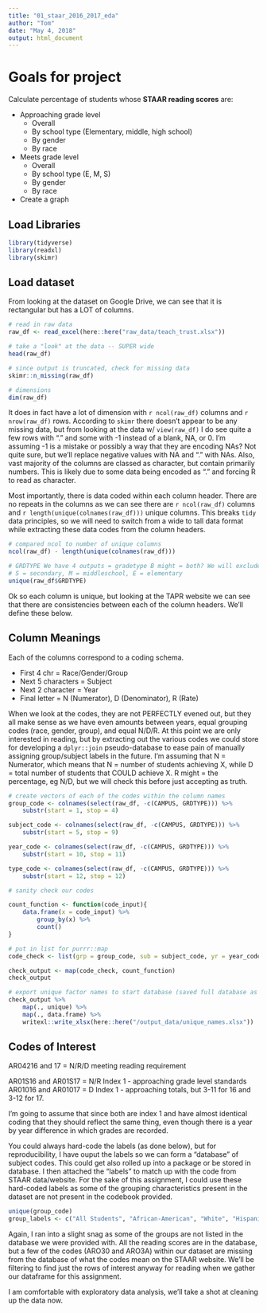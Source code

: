 ```yaml
---
title: "01_staar_2016_2017_eda"
author: "Tom"
date: "May 4, 2018"
output: html_document
---
```


# Goals for project

Calculate percentage of students whose **STAAR reading scores** are:  

* Approaching grade level
    * Overall
    * By school type (Elementary, middle, high school)
    * By gender
    * By race
* Meets grade level
    * Overall
    * By school type (E, M, S)
    * By gender
    * By race
* Create a graph    


## Load Libraries

```r
library(tidyverse)
library(readxl)
library(skimr)
```

## Load dataset

From looking at the dataset on Google Drive, we can see that it is rectangular but has a LOT of columns. 

```r
# read in raw data
raw_df <- read_excel(here::here("raw_data/teach_trust.xlsx"))

# take a "look" at the data -- SUPER wide
head(raw_df)

# since output is truncated, check for missing data
skimr::n_missing(raw_df)

# dimensions
dim(raw_df)
```
It does in fact have a lot of dimension with `r ncol(raw_df)` columns and `r nrow(raw_df)` rows. According to `skimr` there doesn't appear to be any missing data, but from looking at the data w/ `view(raw_df)` I do see quite a few rows with "." and some with -1 instead of a blank, NA, or 0. I'm assuming -1 is a mistake or possibly a way that they are encoding NAs? Not quite sure, but we'll replace negative values with NA and "." with NAs. Also, vast majority of the columns are classed as character, but contain primarily numbers. This is likely due to some data being encoded as "." and forcing R to read as character.

Most importantly, there is data coded within each column header. There are no repeats in the columns as we can see there are `r ncol(raw_df)` columns and `r length(unique(colnames(raw_df)))` unique columns. This breaks `tidy` data principles, so we will need to switch from a wide to tall data format while extracting these data codes from the column headers. 

```r
# compared ncol to number of unique columns
ncol(raw_df) - length(unique(colnames(raw_df)))

# GRDTYPE We have 4 outputs = gradetype B might = both? We will exclude B as unknown
# S = secondary, M = middleschool, E = elementary
unique(raw_df$GRDTYPE)
```
Ok so each column is unique, but looking at the TAPR website we can see that there are consistencies between each of the column headers. We'll define these below.

## Column Meanings

Each of the columns correspond to a coding schema.

* First 4 chr = Race/Gender/Group
* Next 5 characters = Subject
* Next 2 character = Year
* Final letter = N (Numerator), D (Denominator), R (Rate)

When we look at the codes, they are not PERFECTLY evened out, but they all make sense as we have even amounts between years, equal grouping codes (race, gender, group), and equal N/D/R. At this point we are only interested in reading, but by extracting out the various codes we could store for developing a `dplyr::join` pseudo-database to ease pain of manually assigning group/subject labels in the future. I'm assuming that N = Numerator, which means that N = number of students achieving X, while D = total number of students that COULD achieve X. R might = the percentage, eg N/D, but we will check this before just accepting as truth.

```r
# create vectors of each of the codes within the column names
group_code <- colnames(select(raw_df, -c(CAMPUS, GRDTYPE))) %>% 
    substr(start = 1, stop = 4)

subject_code <- colnames(select(raw_df, -c(CAMPUS, GRDTYPE))) %>% 
    substr(start = 5, stop = 9)

year_code <- colnames(select(raw_df, -c(CAMPUS, GRDTYPE))) %>% 
    substr(start = 10, stop = 11)

type_code <- colnames(select(raw_df, -c(CAMPUS, GRDTYPE))) %>% 
    substr(start = 12, stop = 12)

# sanity check our codes

count_function <- function(code_input){
    data.frame(x = code_input) %>% 
        group_by(x) %>% 
        count()
}

# put in list for purrr::map
code_check <- list(grp = group_code, sub = subject_code, yr = year_code, type = type_code)

check_output <- map(code_check, count_function)
check_output

# export unique factor names to start database (saved full database as code_database.xlsx)
check_output %>% 
    map(., unique) %>%
    map(., data.frame) %>% 
    writexl::write_xlsx(here::here("/output_data/unique_names.xlsx"))

```

## Codes of Interest

AR04216 and 17 = N/R/D meeting reading requirement

AR01S16 and AR01S17 = N/R Index 1 - approaching grade level standards
AR01016 and AR01017 = D Index 1 - approaching totals, but 3-11 for 16 and 3-12 for 17. 

I'm going to assume that since both are index 1 and have almost identical coding that they should reflect the same thing, even though there is a year by year difference in which grades are recorded.

You could always hard-code the labels (as done below), but for reproducibility, I have ouput the labels so we can form a "database" of subject codes. This could get also rolled up into a package or be stored in database. I then attached the "labels" to match up with the code from STAAR data/website. For the sake of this assignment, I could use these hard-coded labels as some of the grouping characteristics present in the dataset are not present in the codebook provided.

```r
unique(group_code)
group_labels <- c("All Students", "African-American", "White", "Hispanic", "American-Indian", "Two or More Races", "Asian", "Pacific-Islander", "Female", "Male", "Econ Disadv", "Special Ed", "At risk", "ELL")

```

Again, I ran into a slight snag as some of the groups are not listed in the database we were provided with. All the reading scores are in the database, but a few of the codes (ARO30 and ARO3A) within our dataset are missing from the database of what the codes mean on the STAAR website. We'll be filtering to find just the rows of interest anyway for reading when we gather our dataframe for this assignment.

I am comfortable with exploratory data analysis, we'll take a shot at cleaning up the data now.
